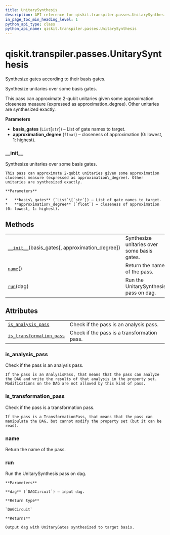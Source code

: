 ```yaml
---
title: UnitarySynthesis
description: API reference for qiskit.transpiler.passes.UnitarySynthesis
in_page_toc_min_heading_level: 1
python_api_type: class
python_api_name: qiskit.transpiler.passes.UnitarySynthesis
---
```


# qiskit.transpiler.passes.UnitarySynthesis

<Class id="qiskit.transpiler.passes.UnitarySynthesis" isDedicatedPage={true} github="https://github.com/qiskit/qiskit/tree/stable/0.17/qiskit/transpiler/passes/synthesis/unitary_synthesis.py" signature="UnitarySynthesis(basis_gates, approximation_degree=1)">
  Synthesize gates according to their basis gates.

  Synthesize unitaries over some basis gates.

  This pass can approximate 2-qubit unitaries given some approximation closeness measure (expressed as approximation\_degree). Other unitaries are synthesized exactly.

  **Parameters**

  *   **basis\_gates** (`List`\[`str`]) – List of gate names to target.
  *   **approximation\_degree** (`float`) – closeness of approximation (0: lowest, 1: highest).

  ### \_\_init\_\_

  <Function id="qiskit.transpiler.passes.UnitarySynthesis.__init__" name="__init__" signature="__init__(basis_gates, approximation_degree=1)">
    Synthesize unitaries over some basis gates.

    This pass can approximate 2-qubit unitaries given some approximation closeness measure (expressed as approximation\_degree). Other unitaries are synthesized exactly.

    **Parameters**

    *   **basis\_gates** (`List`\[`str`]) – List of gate names to target.
    *   **approximation\_degree** (`float`) – closeness of approximation (0: lowest, 1: highest).
  </Function>

  ## Methods

  |                                                                                                                                                                |                                             |
  | -------------------------------------------------------------------------------------------------------------------------------------------------------------- | ------------------------------------------- |
  | [`__init__`](#qiskit.transpiler.passes.UnitarySynthesis.__init__ "qiskit.transpiler.passes.UnitarySynthesis.__init__")(basis\_gates\[, approximation\_degree]) | Synthesize unitaries over some basis gates. |
  | [`name`](#qiskit.transpiler.passes.UnitarySynthesis.name "qiskit.transpiler.passes.UnitarySynthesis.name")()                                                   | Return the name of the pass.                |
  | [`run`](#qiskit.transpiler.passes.UnitarySynthesis.run "qiskit.transpiler.passes.UnitarySynthesis.run")(dag)                                                   | Run the UnitarySynthesis pass on dag.       |

  ## Attributes

  |                                                                                                                                                                  |                                             |
  | ---------------------------------------------------------------------------------------------------------------------------------------------------------------- | ------------------------------------------- |
  | [`is_analysis_pass`](#qiskit.transpiler.passes.UnitarySynthesis.is_analysis_pass "qiskit.transpiler.passes.UnitarySynthesis.is_analysis_pass")                   | Check if the pass is an analysis pass.      |
  | [`is_transformation_pass`](#qiskit.transpiler.passes.UnitarySynthesis.is_transformation_pass "qiskit.transpiler.passes.UnitarySynthesis.is_transformation_pass") | Check if the pass is a transformation pass. |

  ### is\_analysis\_pass

  <Function id="qiskit.transpiler.passes.UnitarySynthesis.is_analysis_pass" name="is_analysis_pass" signature="property is_analysis_pass">
    Check if the pass is an analysis pass.

    If the pass is an AnalysisPass, that means that the pass can analyze the DAG and write the results of that analysis in the property set. Modifications on the DAG are not allowed by this kind of pass.
  </Function>

  ### is\_transformation\_pass

  <Function id="qiskit.transpiler.passes.UnitarySynthesis.is_transformation_pass" name="is_transformation_pass" signature="property is_transformation_pass">
    Check if the pass is a transformation pass.

    If the pass is a TransformationPass, that means that the pass can manipulate the DAG, but cannot modify the property set (but it can be read).
  </Function>

  ### name

  <Function id="qiskit.transpiler.passes.UnitarySynthesis.name" name="name" signature="name()">
    Return the name of the pass.
  </Function>

  ### run

  <Function id="qiskit.transpiler.passes.UnitarySynthesis.run" name="run" signature="run(dag)">
    Run the UnitarySynthesis pass on dag.

    **Parameters**

    **dag** (`DAGCircuit`) – input dag.

    **Return type**

    `DAGCircuit`

    **Returns**

    Output dag with UnitaryGates synthesized to target basis.
  </Function>
</Class>

